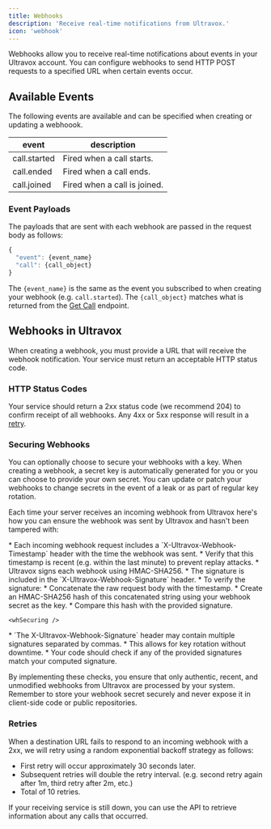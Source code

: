 ```yaml
---
title: Webhooks
description: 'Receive real-time notifications from Ultravox.'
icon: 'webhook'
---
```


Webhooks allow you to receive real-time notifications about events in your Ultravox account. You can configure webhooks to send HTTP POST requests to a specified URL when certain events occur.

## Available Events
The following events are available and can be specified when creating or updating a webhoook.

| event        | description                  |
|------------- | ---------------------------- |
| call.started | Fired when a call starts.    |
| call.ended   | Fired when a call ends.      |
| call.joined  | Fired when a call is joined. |

### Event Payloads
The payloads that are sent with each webhook are passed in the request body as follows:

```js
{
  "event": {event_name}
  "call": {call_object}
}
```

The `{event_name}` is the same as the event you subscribed to when creating your webhook (e.g. `call.started`). The `{call_object}` matches what is returned from the [Get Call](/api-reference/calls/calls-get) endpoint.

## Webhooks in Ultravox
When creating a webhook, you must provide a URL that will receive the webhook notification. Your service must return an acceptable HTTP status code.

### HTTP Status Codes
Your service should return a 2xx status code (we recommend 204) to confirm receipt of all webhooks. Any 4xx or 5xx response will result in a [retry](#retries).

### Securing Webhooks
You can optionally choose to secure your webhooks with a key. When creating a webhook, a secret key is automatically generated for you or you can choose to provide your own secret. You can update or patch your webhooks to change secrets in the event of a leak or as part of regular key rotation.

Each time your server receives an incoming webhook from Ultravox here's how you can ensure the webhook was sent by Ultravox and hasn't been tampered with:


<Steps>
  <Step title="Timestamp Verification">
    * Each incoming webhook request includes a `X-Ultravox-Webhook-Timestamp` header with the time the webhook was sent.
    * Verify that this timestamp is recent (e.g. within the last minute) to prevent replay attacks.
  </Step>
  <Step title="Signature Verification">
    * Ultravox signs each webhook using HMAC-SHA256.
    * The signature is included in the `X-Ultravox-Webhook-Signature` header.
    * To verify the signature:
      * Concatenate the raw request body with the timestamp.
      * Create an HMAC-SHA256 hash of this concatenated string using your webhook secret as the key.
      * Compare this hash with the provided signature.

    <whSecuring />
    
  </Step>
  <Step title="Multiple Signatures">
    * `The X-Ultravox-Webhook-Signature` header may contain multiple signatures separated by commas.
    * This allows for key rotation without downtime.
    * Your code should check if any of the provided signatures match your computed signature.
  </Step>
</Steps>

By implementing these checks, you ensure that only authentic, recent, and unmodified webhooks from Ultravox are processed by your system.
Remember to store your webhook secret securely and never expose it in client-side code or public repositories.


### Retries
When a destination URL fails to respond to an incoming webhook with a 2xx, we will retry using a random exponential backoff strategy as follows:

* First retry will occur approximately 30 seconds later.
* Subsequent retries will double the retry interval. (e.g. second retry again after 1m, third retry after 2m, etc.)
* Total of 10 retries.

If your receiving service is still down, you can use the API to retrieve information about any calls that occurred.

